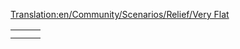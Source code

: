 [[Translation:en/Community/Scenarios/Relief/Very Flat]]
{{en/Community/Scenarios/Scenarios by relief}}

{|
|-
|style="border:none;background:white"|
{{Page:en/Community/Scenarios/Tropical River}}

|style="border:none;background:white"|
{{Page:en/Community/Scenarios/Florida}}

|style="border:none;background:white"|
{{Page:en/Community/Scenarios/Land of Floods}}

|-
|style="border:none;background:white"|

|}
